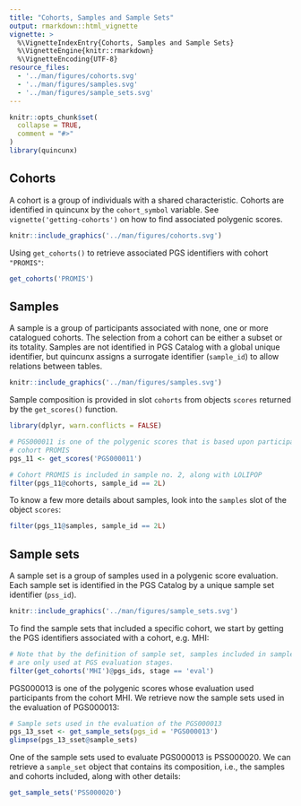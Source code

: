 ```yaml
---
title: "Cohorts, Samples and Sample Sets"
output: rmarkdown::html_vignette
vignette: >
  %\VignetteIndexEntry{Cohorts, Samples and Sample Sets}
  %\VignetteEngine{knitr::rmarkdown}
  %\VignetteEncoding{UTF-8}
resource_files:
  - '../man/figures/cohorts.svg'
  - '../man/figures/samples.svg'
  - '../man/figures/sample_sets.svg'
---
```


```r
knitr::opts_chunk$set(
  collapse = TRUE,
  comment = "#>"
)
library(quincunx)
```

## Cohorts

A cohort is a group of individuals with a shared characteristic. Cohorts are
identified in quincunx by the `cohort_symbol` variable. See
`vignette('getting-cohorts')` on how to find associated polygenic scores.

```r
knitr::include_graphics('../man/figures/cohorts.svg') 
```

Using `get_cohorts()` to retrieve associated PGS identifiers with cohort
`"PROMIS"`:

```r
get_cohorts('PROMIS')
```

## Samples

A sample is a group of participants associated with none, one or more catalogued
cohorts. The selection from a cohort can be either a subset or its totality.
Samples are not identified in PGS Catalog with a global unique identifier, but
quincunx assigns a surrogate identifier (`sample_id`) to allow relations between
tables.

```r
knitr::include_graphics('../man/figures/samples.svg') 
```

Sample composition is provided in slot `cohorts` from objects `scores` returned
by the `get_scores()` function.

```r
library(dplyr, warn.conflicts = FALSE)

# PGS000011 is one of the polygenic scores that is based upon participants from
# cohort PROMIS
pgs_11 <- get_scores('PGS000011')

# Cohort PROMIS is included in sample no. 2, along with LOLIPOP
filter(pgs_11@cohorts, sample_id == 2L)
```

To know a few more details about samples, look into the `samples` slot of the
object `scores`:

```r
filter(pgs_11@samples, sample_id == 2L)
```

## Sample sets

A sample set is a group of samples used in a polygenic score evaluation. Each
sample set is identified in the PGS Catalog by a unique sample set identifier
(`pss_id`).

```r
knitr::include_graphics('../man/figures/sample_sets.svg') 
```

To find the sample sets that included a specific cohort, we start by getting
the PGS identifiers associated with a cohort, e.g. MHI:

```r
# Note that by the definition of sample set, samples included in sample sets
# are only used at PGS evaluation stages.
filter(get_cohorts('MHI')@pgs_ids, stage == 'eval')
```

PGS000013 is one of the polygenic scores whose evaluation used participants from the cohort
MHI. We retrieve now the sample sets used in the evaluation of PGS000013:

```r
# Sample sets used in the evaluation of the PGS000013
pgs_13_sset <- get_sample_sets(pgs_id = 'PGS000013')
glimpse(pgs_13_sset@sample_sets)
```

One of the sample sets used to evaluate PGS000013 is PSS000020. We can retrieve
a `sample_set` object that contains its composition, i.e., the samples and
cohorts included, along with other details:

```r
get_sample_sets('PSS000020')
```

